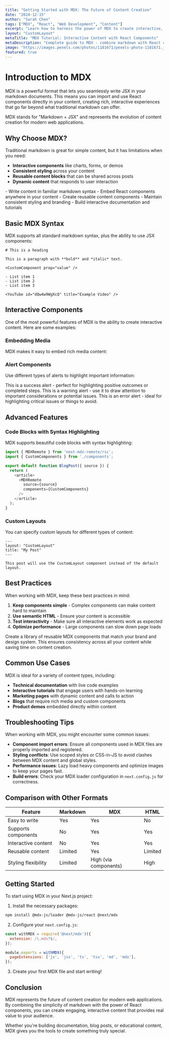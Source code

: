 ```yaml
---
title: "Getting Started with MDX: The Future of Content Creation"
date: "2024-12-15"
author: "Sarah Chen"
tags: ["MDX", "React", "Web Development", "Content"]
excerpt: "Learn how to harness the power of MDX to create interactive, component-driven content that goes beyond traditional markdown."
layout: "CustomLayout"
metaTitle: "MDX Tutorial: Interactive Content with React Components"
metaDescription: "Complete guide to MDX - combine markdown with React components for powerful, interactive content creation."
image: "https://images.pexels.com/photos/1181671/pexels-photo-1181671.jpeg?auto=compress&cs=tinysrgb&w=1200&h=600&fit=crop"
featured: true
---
```


# Introduction to MDX

MDX is a powerful format that lets you seamlessly write JSX in your markdown documents. This means you can import and use React components directly in your content, creating rich, interactive experiences that go far beyond what traditional markdown can offer.

<InfoAlert>
MDX stands for "Markdown + JSX" and represents the evolution of content creation for modern web applications.
</InfoAlert>

## Why Choose MDX?

Traditional markdown is great for simple content, but it has limitations when you need:

- **Interactive components** like charts, forms, or demos
- **Consistent styling** across your content
- **Reusable content blocks** that can be shared across posts
- **Dynamic content** that responds to user interaction

<CustomCard title="Key Benefits of MDX">
- Write content in familiar markdown syntax
- Embed React components anywhere in your content
- Create reusable content components
- Maintain consistent styling and branding
- Build interactive documentation and tutorials
</CustomCard>

## Basic MDX Syntax

MDX supports all standard markdown syntax, plus the ability to use JSX components:

```mdx
# This is a heading

This is a paragraph with **bold** and *italic* text.

<CustomComponent prop="value" />

- List item 1
- List item 2
- List item 3

<YouTube id="dQw4w9WgXcQ" title="Example Video" />
```

## Interactive Components

One of the most powerful features of MDX is the ability to create interactive content. Here are some examples:

<CallToAction 
  title="Ready to Transform Your Content?"
  description="Start using MDX today and create engaging, interactive content that your audience will love."
  buttonText="Get Started Now"
  href="/get-started"
/>

### Embedding Media

MDX makes it easy to embed rich media content:

<YouTube id="dQw4w9WgXcQ" title="Getting Started with MDX" />

### Alert Components

Use different types of alerts to highlight important information:

<SuccessAlert>
This is a success alert - perfect for highlighting positive outcomes or completed steps.
</SuccessAlert>

<WarningAlert>
This is a warning alert - use it to draw attention to important considerations or potential issues.
</WarningAlert>

<ErrorAlert>
This is an error alert - ideal for highlighting critical issues or things to avoid.
</ErrorAlert>

## Advanced Features

### Code Blocks with Syntax Highlighting

MDX supports beautiful code blocks with syntax highlighting:

```javascript
import { MDXRemote } from 'next-mdx-remote/rsc';
import { CustomComponents } from './components';

export default function BlogPost({ source }) {
  return (
    <article>
      <MDXRemote 
        source={source} 
        components={CustomComponents}
      />
    </article>
  );
}
```

### Custom Layouts

You can specify custom layouts for different types of content:

```mdx
---
layout: "CustomLayout"
title: "My Post"
---

This post will use the CustomLayout component instead of the default layout.
```

## Best Practices

When working with MDX, keep these best practices in mind:

1. **Keep components simple** - Complex components can make content hard to maintain
2. **Use semantic HTML** - Ensure your content is accessible
3. **Test interactivity** - Make sure all interactive elements work as expected
4. **Optimize performance** - Large components can slow down page loads

<CustomCard title="Pro Tip">
Create a library of reusable MDX components that match your brand and design system. This ensures consistency across all your content while saving time on content creation.
</CustomCard>

## Common Use Cases

MDX is ideal for a variety of content types, including:

- **Technical documentation** with live code examples
- **Interactive tutorials** that engage users with hands-on learning
- **Marketing pages** with dynamic content and calls to action
- **Blogs** that require rich media and custom components
- **Product demos** embedded directly within content

## Troubleshooting Tips

When working with MDX, you might encounter some common issues:

- **Component import errors**: Ensure all components used in MDX files are properly imported and registered.
- **Styling conflicts**: Use scoped styles or CSS-in-JS to avoid clashes between MDX content and global styles.
- **Performance issues**: Lazy load heavy components and optimize images to keep your pages fast.
- **Build errors**: Check your MDX loader configuration in `next.config.js` for correctness.

## Comparison with Other Formats

| Feature               | Markdown | MDX                  | HTML                 |
|-----------------------|----------|----------------------|----------------------|
| Easy to write         | Yes      | Yes                  | No                   |
| Supports components   | No       | Yes                  | Yes                  |
| Interactive content   | No       | Yes                  | Yes                  |
| Reusable content      | Limited  | Yes                  | Limited              |
| Styling flexibility   | Limited  | High (via components)| High                 |

## Getting Started

To start using MDX in your Next.js project:

1. Install the necessary packages:
```bash
npm install @mdx-js/loader @mdx-js/react @next/mdx
```

2. Configure your `next.config.js`:
```javascript
const withMDX = require('@next/mdx')({
  extension: /\.mdx?$/,
});

module.exports = withMDX({
  pageExtensions: ['js', 'jsx', 'ts', 'tsx', 'md', 'mdx'],
});
```

3. Create your first MDX file and start writing!

## Conclusion

MDX represents the future of content creation for modern web applications. By combining the simplicity of markdown with the power of React components, you can create engaging, interactive content that provides real value to your audience.

Whether you're building documentation, blog posts, or educational content, MDX gives you the tools to create something truly special.

<CallToAction 
  title="Start Your MDX Journey Today"
  description="Ready to revolutionize your content creation process? Get started with MDX and see the difference it can make."
  buttonText="Learn More"
  href="/services/website-creation"
/>
<YouTube id="dQw4w9WgXcQ" title="Example Video" />
